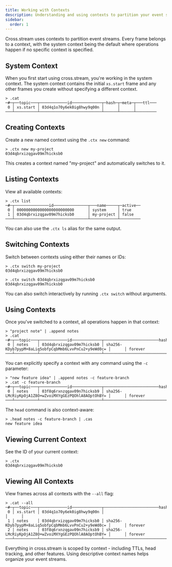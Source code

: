 ```yaml
---
title: Working with Contexts
description: Understanding and using contexts to partition your event streams
sidebar:
  order: 1
---
```



Cross.stream uses contexts to partition event streams. Every frame belongs to a
context, with the system context being the default where operations happen if no
specific context is specified.

## System Context

When you first start using cross.stream, you're working in the system context.
The system context contains the initial `xs.start` frame and any other frames you create 
without specifying a different context.

```nushell withOutput
> .cat
─#─┬──topic───┬────────────id─────────────┬─hash─┬─meta─┬───ttl───
 0 │ xs.start │ 03d4q1o70y6ek0ig8hwy9q00n │      │      │
───┴──────────┴───────────────────────────┴──────┴──────┴─────────
```

## Creating Contexts

Create a new named context using the `.ctx new` command:

```nushell withOutput
> .ctx new my-project
03d4qbrxizqgav09m7hicksb0
```

This creates a context named "my-project" and automatically switches to it.

## Listing Contexts

View all available contexts:

```nushell withOutput
> .ctx list
─#─┬───────────────id───────────────┬───name─────┬─active──
 0 │ 0000000000000000000000000      │ system     │ true
 1 │ 03d4qbrxizqgav09m7hicksb0      │ my-project │ false
───┴────────────────────────────────┴────────────┴─────────
```

You can also use the `.ctx ls` alias for the same output.

## Switching Contexts

Switch between contexts using either their names or IDs:

```nushell withOutput
> .ctx switch my-project
03d4qbrxizqgav09m7hicksb0

> .ctx switch 03d4qbrxizqgav09m7hicksb0
03d4qbrxizqgav09m7hicksb0
```

You can also switch interactively by running `.ctx switch` without arguments.

## Using Contexts

Once you've switched to a context, all operations happen in that context:

```nushell withOutput
> "project note" | .append notes
> .cat
─#─┬──topic───┬────────────id─────────────┬────────────────────────hash─────────────────────────┬─meta─┬───ttl───
 0 │ notes    │ 03d4qbrxizqgav09m7hicksb0 │ sha256-KDyb7pypM+8aLiq5obfpCqbMmb6LvvPnCu2+y9eWd0c= │      │ forever
───┴──────────┴───────────────────────────┴─────────────────────────────────────────────────────┴──────┴─────────
```

You can explicitly specify a context with any command using the `-c` parameter:

```nushell withOutput
> "new feature idea" | .append notes -c feature-branch
> .cat -c feature-branch
─#─┬──topic───┬────────────id─────────────┬────────────────────────hash─────────────────────────┬─meta─┬───ttl───
 0 │ notes    │ 03f8q6rxnzqgav09n7hicksb9 │ sha256-LMcRiyKpOjA1Z8O+wZvoiMXYgGEzPQOhlA8AOptOhBY= │      │ forever
───┴──────────┴───────────────────────────┴─────────────────────────────────────────────────────┴──────┴─────────
```

The `head` command is also context-aware:

```nushell withOutput
> .head notes -c feature-branch | .cas
new feature idea
```

## Viewing Current Context

See the ID of your current context:

```nushell withOutput
> .ctx
03d4qbrxizqgav09m7hicksb0
```

## Viewing All Contexts

View frames across all contexts with the `--all` flag:

```nushell withOutput
> .cat --all
─#─┬──topic───┬────────────id─────────────┬────────────────────────hash─────────────────────────┬─meta─┬───ttl───
 0 │ xs.start │ 03d4q1o70y6ek0ig8hwy9q00n │                                                     │      │
 1 │ notes    │ 03d4qbrxizqgav09m7hicksb0 │ sha256-KDyb7pypM+8aLiq5obfpCqbMmb6LvvPnCu2+y9eWd0c= │      │ forever
 2 │ notes    │ 03f8q6rxnzqgav09n7hicksb9 │ sha256-LMcRiyKpOjA1Z8O+wZvoiMXYgGEzPQOhlA8AOptOhBY= │      │ forever
───┴──────────┴───────────────────────────┴─────────────────────────────────────────────────────┴──────┴─────────
```

<Aside type="tip">
Everything in cross.stream is scoped by context - including TTLs, head tracking, and other features. Using descriptive context names helps organize your event streams.
</Aside>
